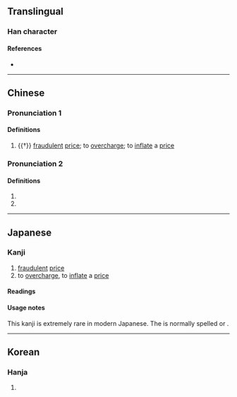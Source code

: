 {{character info/new}}
==Translingual==

===Han character===
{{Han char|rn=9|rad=人|as=11|sn=13|four=21227|canj=OMYF|ids=⿰亻焉}}

====References====
* {{Han ref|kx=0115.110|dkj=01039|dj=0245.090|hdz=10207.130|uh=50BF|ud=20671|bh=DCB5|bd=56501}}

----

==Chinese==
{{zh-forms}}

===Pronunciation 1===
{{zh-pron
|m=yàn
|mc=y
|oc=y
|cat=v
}}

====Definitions====
{{zh-hanzi}}

# {{†}} [[fraudulent]] [[price]]; to [[overcharge]]; to [[inflate]] a [[price]]

===Pronunciation 2===
{{zh-pron
|m=yān
|c=jin1
|cat=pn
}}

====Definitions====
{{zh-hanzi}}

# {{surname|zh}}
# {{n-g|Name of a county.}}

----

==Japanese==

===Kanji===
{{ja-kanji|grade=uc|rs=人11}}

# [[fraudulent]] [[price]]
# to [[overcharge]], to [[inflate]] a [[price]]

====Readings====
{{ja-readings
|on=[[えん]] (en), [[いん]] (in), [[おん]] (on)
|kun=[[かけねをする]] (kakeneosuru)
}}

====Usage notes====
This kanji is extremely rare in modern Japanese. The {{l|ja|sc=Latn|訓読み|''kun'yomi''}} is normally spelled {{ja-l|掛け値}}{{ja-l|を}}{{ja-l|する}} or {{ja-l|掛値}}{{ja-l|を}}{{ja-l|する}}.

----

==Korean==

===Hanja===
{{ko-hanja|hangeul=언|rv=eon|mr=ŏn}}

# {{rfdef|ko|sort=人11}}
